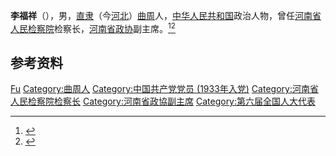 {{Otheruses|other=名为李福祥的其他人物|李福祥}}

'''李福祥'''（{{bd|1914年||1997年}}），男，[[直隶|直隶]]（今[[河北|河北]]）[[曲周|曲周]]人，[[中华人民共和国|中华人民共和国]]政治人物，曾任[[河南省人民检察院|河南省人民检察院]]检察长，[[河南省政协|河南省政协]]副主席。<ref>{{Cite book|title=中华人民共和国职官志|author=何虎生, 李耀东, 向常福主编|publisher=中国社会出版社|year=2003|isbn=9787800883934|location=北京|pages=}}</ref><ref>{{cite book|title=中囯人名大辞典·当代人物卷|author=廖盖隆等编|year=1990|publisher=上海辞书出版社|location=上海|page=}}</ref>

== 参考资料 ==
{{reflist}}

{{中国人物小作品}}
{{开封市市长}}

{{Authority control}}
{{DEFAULTSORT:Li李}}
[[Category:李姓|Fu]]
[[Category:曲周人|Category:曲周人]]
[[Category:中国共产党党员_(1933年入党)|Category:中国共产党党员 (1933年入党)]]
[[Category:河南省人民检察院检察长|Category:河南省人民检察院检察长]]
[[Category:河南省政協副主席|Category:河南省政協副主席]]
[[Category:第六届全国人大代表|Category:第六届全国人大代表]]